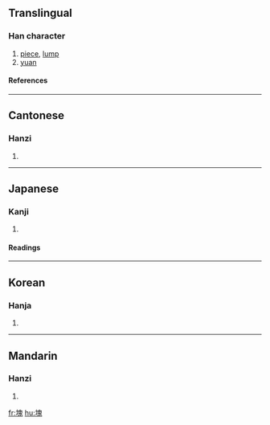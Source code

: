 {{see|凷|块}}

==Translingual==
===Han character===
{{Han char|rn=32|rad=土|as=10|sn=13|four=4611<sub>3</sub>|canj=土竹山戈 (GHUI)}}
# [[piece]], [[lump]]
# [[yuan]]
====References====
{{Han ref|kx=0235.010|dkj=05319|dj=0472.280|hdz=10464.170|uh=584A|ud=22602|bh=B6F4|bd=46836}}
----
==Cantonese==
===Hanzi===
{{yue-hanzi|jyut=|y=faai3}}
# {{defn|Cantonese}}
----
==Japanese==
===Kanji===
{{ja-kanji|grade=|rs=土10}}
# {{defn|Japanese}} 
====Readings====
{{ja-readings|on=[[かい]] (kai)|kun=[[かたまり]] (katamari), [[つちくれ]] (tsuchikure)}}
----
==Korean==
===Hanja===
{{ko-hanja|hangeul=괴|rv=goe|mr=koe}}
# {{defn|Korean}}
----
==Mandarin==
===Hanzi===
{{cmn-hanzi|sim=块|pin=[[kuài]] (kuai4)|wg=k'uai<sup>4</sup>}}
# {{defn|Mandarin}}

[[fr:塊]]
[[hu:塊]]